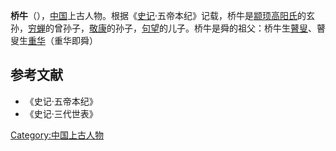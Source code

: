 '''桥牛'''（{{bd|？||？||}}），[[中国|中国]]上古人物。根据《[[史记|史记]]·五帝本纪》记载，桥牛是[[颛顼|颛顼]][[高阳氏|高阳氏]]的玄孙，[[穷蝉|穷蝉]]的曾孙子，[[敬康|敬康]]的孙子，[[句望|句望]]的儿子。桥牛是舜的祖父：桥牛生[[瞽叟|瞽叟]]、瞽叟生[[舜|重华]]（重华即舜）

==参考文献==
*《史记·五帝本纪》
*《史记·三代世表》

[[Category:中国上古人物|Category:中国上古人物]]